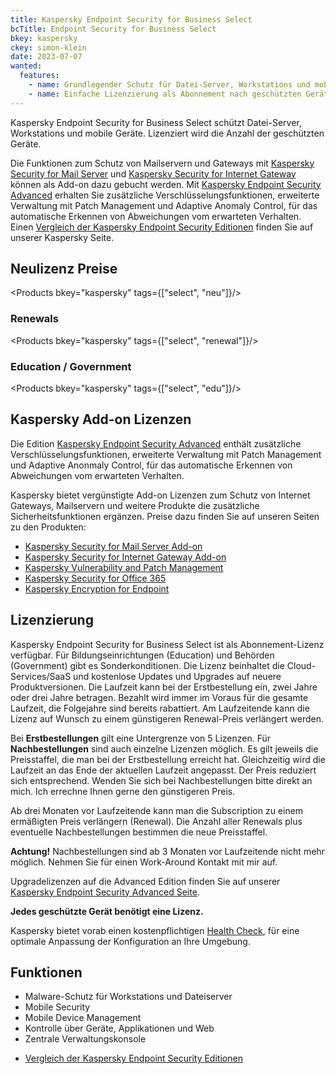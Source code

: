 ```yaml
---
title: Kaspersky Endpoint Security for Business Select
bcTitle: Endpoint Security for Business Select
bkey: kaspersky
ckey: simon-klein
date: 2023-07-07
wanted:
  features:
    - name: Grundlegender Schutz für Datei-Server, Workstations und mobile Geräte
    - name: Einfache Lizenzierung als Abonnement nach geschützten Geräten
---
```




<Intro>

  Kaspersky Endpoint Security for Business Select schützt Datei-Server, Workstations und mobile Geräte. Lizenziert wird die Anzahl der geschützten Geräte.

  </Intro>

  Die Funktionen zum Schutz von Mailservern und Gateways mit [Kaspersky Security for Mail Server](/hersteller/kaspersky/security-for-mail-server/) und [Kaspersky Security for Internet Gateway](/hersteller/kaspersky/security-for-internet-gateway/) können als Add-on dazu gebucht werden. Mit [Kaspersky Endpoint Security Advanced](/hersteller/kaspersky/endpoint-security-advanced/) erhalten Sie zusätzliche Verschlüsselungsfunktionen, erweiterte Verwaltung mit Patch Management und Adaptive Anomaly Control, für das automatische Erkennen von Abweichungen vom erwarteten Verhalten. Einen [Vergleich der Kaspersky Endpoint Security Editionen](/hersteller/kaspersky/#vergleich-der-kaspersky-security-lösungen) finden Sie auf unserer Kaspersky Seite.




## Neulizenz Preise


<Products bkey="kaspersky" tags={["select", "neu"]}/>


### Renewals


<Products bkey="kaspersky" tags={["select", "renewal"]}/>


### Education / Government


<Products bkey="kaspersky" tags={["select", "edu"]}/>


## Kaspersky Add-on Lizenzen

  Die Edition [Kaspersky Endpoint Security Advanced](/hersteller/kaspersky/endpoint-security-advanced/) enthält zusätzliche Verschlüsselungsfunktionen, erweiterte Verwaltung mit Patch Management und Adaptive Anonmaly Control, für das automatische Erkennen von Abweichungen vom erwarteten Verhalten.

  Kaspersky bietet vergünstigte Add-on Lizenzen zum Schutz von Internet Gateways, Mailservern und weitere Produkte die zusätzliche Sicherheitsfunktionen ergänzen. Preise dazu finden Sie auf unseren Seiten zu den Produkten:


<ArrowList>

 - [Kaspersky Security for Mail Server Add-on](/hersteller/kaspersky/security-for-mail-server/#add-on-preise)
 - [Kaspersky Security for Internet Gateway Add-on](/hersteller/kaspersky/security-for-internet-gateway/#add-on-preise)
 - [Kaspersky Vulnerability and Patch Management](/hersteller/kaspersky/vulnerability-patch-management/)
 - [Kaspersky Security for Office 365](/hersteller/kaspersky/security-for-microsoft-office-365/)
 - [Kaspersky Encryption for Endpoint](/hersteller/kaspersky/encryption-for-endpoint/)

</ArrowList>



## Lizenzierung

 Kaspersky Endpoint Security for Business Select ist als Abonnement-Lizenz verfügbar. Für Bildungseinrichtungen (Education) und Behörden (Government) gibt es Sonderkonditionen. Die Lizenz beinhaltet die Cloud-Services/SaaS und kostenlose Updates und Upgrades auf neuere Produktversionen. Die Laufzeit kann bei der Erstbestellung ein, zwei Jahre oder drei Jahre betragen. Bezahlt wird immer im Voraus für die gesamte Laufzeit, die Folgejahre sind bereits rabattiert. Am Laufzeitende kann die Lizenz auf Wunsch zu einem günstigeren Renewal-Preis verlängert werden.

 Bei **Erstbestellungen** gilt eine Untergrenze von 5 Lizenzen. Für **Nachbestellungen** sind auch einzelne Lizenzen möglich. Es gilt jeweils die Preisstaffel, die man bei der Erstbestellung erreicht hat. Gleichzeitig wird die Laufzeit an das Ende der aktuellen Laufzeit angepasst. Der Preis reduziert sich entsprechend. Wenden Sie sich bei Nachbestellungen bitte direkt an mich. Ich errechne Ihnen gerne den günstigeren Preis.

 Ab drei Monaten vor Laufzeitende kann man die Subscription zu einem ermäßigten Preis verlängern (Renewal). Die Anzahl aller Renewals plus eventuelle Nachbestellungen bestimmen die neue Preisstaffel.

 **Achtung!** Nachbestellungen sind ab 3 Monaten vor Laufzeitende nicht mehr möglich. Nehmen Sie für einen Work-Around Kontakt mit mir auf.

 Upgradelizenzen auf die Advanced Edition finden Sie auf unserer [Kaspersky Endpoint Security Advanced Seite](/hersteller/kaspersky/endpoint-security-advanced/#upgrades-von-select).

 **Jedes geschützte Gerät benötigt eine Lizenz.**



<Info>

 Kaspersky bietet vorab einen kostenpflichtigen [Health Check](/hersteller/kaspersky/health-check/), für eine optimale Anpassung der Konfiguration an Ihre Umgebung.

</Info>



## Funktionen


 - Malware-Schutz für Workstations und Dateiserver
 - Mobile Security
 - Mobile Device Management
 - Kontrolle über Geräte, Applikationen und Web
 - Zentrale Verwaltungskonsole

<ArrowList>

- [Vergleich der Kaspersky Endpoint Security Editionen](/hersteller/kaspersky/#vergleich-der-kaspersky-security-lösungen)

</ArrowList>
